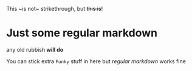 This ~is not~ strikethrough, but ~~this is~~!


# Just some regular markdown

any old rubbish **will do**

You can stick extra `Funky` stuff in here but *regular markdown* works fine
